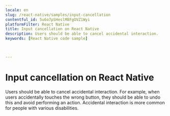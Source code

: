 ```yaml
---
locale: en
slug: /react-native/samples/input-cancellation
contentful_id: 5u6o7pSHeslM8FgOVZ1Wyi
platformFilter: React Native
title: Input cancellation on React Native
description: Users should be able to cancel accidental interaction.
keywords: [React Native code sample]


	
---
```


# Input cancellation on React Native

Users should be able to cancel accidental interaction. For example, when users accidentally touches the wrong button, they should be able to undo this and avoid performing an action. Accidental interaction is more common for people with various disabilities.

<CodeSample id="input-cancellation" locale="en" platform="react native"/>